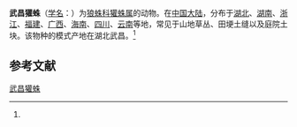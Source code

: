 {{Speciesbox
| name = 武昌獾蛛
| status = 
| status_system = 
| image = 
| genus = Trochosa
| species = wuchangensis
| authority = (Schenkel, 1963)<ref name='id13945'>{{cite web| url =http://www.bioinfo.cn/db05/BjdwSpecies.php?action=view&id=13945| title =武昌獾蛛| work =《中国动物物种编目数据库》| publisher =中国科学院微生物研究所| author =中国科学院动物研究所| accessdate =2009-04-28| deadurl =yes| archiveurl =https://web.archive.org/web/20160305020455/http://www.bioinfo.cn/db05/BjdwSpecies.php?action=view&id=13945| archivedate =2016-03-05}}</ref>
}}

'''武昌獾蛛'''（[[学名|学名]]：{{lang|la|''Trochosa wuchangensis''}}）为[[狼蛛科|狼蛛科]][[獾蛛属|獾蛛属]]的动物。在[[中国大陆|中国大陆]]，分布于[[湖北|湖北]]、[[湖南|湖南]]、[[浙江|浙江]]、[[福建|福建]]、[[广西|广西]]、[[海南|海南]]、[[四川|四川]]、[[云南|云南]]等地，常见于山地草丛、田埂土缝以及庭院土块。该物种的模式产地在湖北武昌。<ref name='id13945'/>

== 参考文献 ==
{{reflist}}

{{Wikispecies|Trochosa wuchangensis}}
{{Taxonbar|from=Q2264548}}

[[Category:獾蛛属|武昌獾蛛]]


{{蜘蛛小作品}}